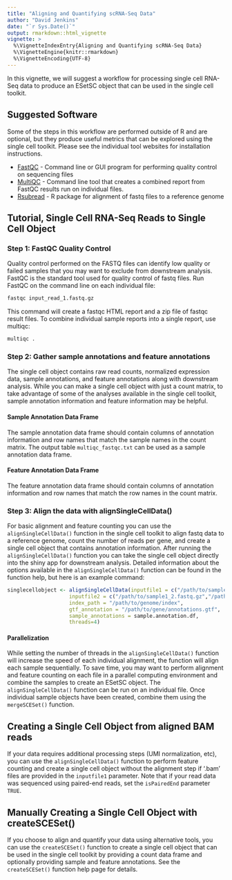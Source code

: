 ```yaml
---
title: "Aligning and Quantifying scRNA-Seq Data"
author: "David Jenkins"
date: "`r Sys.Date()`"
output: rmarkdown::html_vignette
vignette: >
  %\VignetteIndexEntry{Aligning and Quantifying scRNA-Seq Data}
  %\VignetteEngine{knitr::rmarkdown}
  %\VignetteEncoding{UTF-8}
---
```


In this vignette, we will suggest a workflow for processing single cell RNA-Seq
data to produce an ESetSC object that can be used in the single cell toolkit.

## Suggested Software

Some of the steps in this workflow are performed outside of R and are optional,
but they produce useful metrics that can be explored using the single cell
toolkit. Please see the individual tool websites for installation instructions.

* [FastQC](http://www.bioinformatics.babraham.ac.uk/projects/fastqc/) - Command
line or GUI program for performing quality control on sequencing files
* [MultiQC](http://multiqc.info/) - Command line tool that creates a combined
report from FastQC results run on individual files.
* [Rsubread](https://www.bioconductor.org/packages/release/bioc/html/Rsubread.html) - R
package for alignment of fastq files to a reference genome

## Tutorial, Single Cell RNA-Seq Reads to Single Cell Object

### Step 1: FastQC Quality Control

Quality control performed on the FASTQ files can identify low quality or failed
samples that you may want to exclude from downstream analysis. FastQC is the
standard tool used for quality control of fastq files. Run FastQC on the command
line on each individual file:

```bash
fastqc input_read_1.fastq.gz
```

This command will create a fastqc HTML report and a zip file of fastqc result
files. To combine individual sample reports into a single report, use multiqc:

```bash
multiqc .
```

### Step 2: Gather sample annotations and feature annotations

The single cell object contains raw read counts, normalized expression data,
sample annotations, and feature annotations along with downstream analysis.
While you can make a single cell object with just a count matrix, to take
advantage of some of the analyses available in the single cell toolkit, sample
annotation information and feature information may be helpful.

#### Sample Annotation Data Frame

The sample annotation data frame should contain columns of annotation
information and row names that match the sample names in the count matrix. The
output table ```multiqc_fastqc.txt``` can be used as a sample annotation data
frame.

#### Feature Annotation Data Frame

The feature annotation data frame should contain columns of annotation
information and row names that match the row names in the count matrix.

### Step 3: Align the data with alignSingleCellData()

For basic alignment and feature counting you can use the
```alignSingleCellData()``` function in the single cell toolkit to align fastq
data to a reference genome, count the number of reads per gene, and create a
single cell object that contains annotation information. After running the
```alignSingleCellData()``` function you can take the single cell object
directly into the shiny app for downstream analysis. Detailed information about
the options available in the ```alignSingleCellData()``` function can be found
in the function help, but here is an example command:

```r
singlecellobject <- alignSingleCellData(inputfile1 = c("/path/to/sample1_1.fastq.gz","/path/to/sample2_1.fastq.gz"),
                    inputfile2 = c("/path/to/sample1_2.fastq.gz","/path/to/sample2_2.fastq.gz"),
                    index_path = "/path/to/genome/index",
                    gtf_annotation = "/path/to/gene/annotations.gtf",
                    sample_annotations = sample.annotation.df,
                    threads=4)
```

#### Parallelization

While setting the number of threads in the ```alignSingleCellData()``` function
will increase the speed of each individual alignment, the function will align
each sample sequentially. To save time, you may want to perform alignment and
feature counting on each file in a parallel computing environment and combine
the samples to create an ESetSC object. The ```alignSingleCellData()``` function
can be run on an individual file. Once individual sample objects have been
created, combine them using the ```mergeSCESet()``` function.

## Creating a Single Cell Object from aligned BAM reads

If your data requires additional processing steps (UMI normalization, etc), you
can use the ```alignSingleCellData()``` function to perform feature counting
and create a single cell object without the alignment step if '.bam' files are
provided in the ```inputfile1``` parameter. Note that if your read data was
sequenced using paired-end reads, set the ```isPairedEnd``` parameter
```TRUE```.

## Manually Creating a Single Cell Object with createSCESet()

If you choose to align and quantify your data using alternative tools, you can
use the ```createSCESet()``` function to create a single cell object that can
be used in the single cell toolkit by providing a count data frame and
optionally providing sample and feature annotations. See the
```createSCESet()``` function help page for details.
